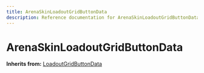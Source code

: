 ```yaml
---
title: ArenaSkinLoadoutGridButtonData
description: Reference documentation for ArenaSkinLoadoutGridButtonData meta class
---
```



# ArenaSkinLoadoutGridButtonData

**Inherits from:** [LoadoutGridButtonData](/classes/loadoutgridbuttondata)

<ClassDetails file="/db/classes/ArenaSkinLoadoutGridButtonData.b0d176a15f10.json" />
